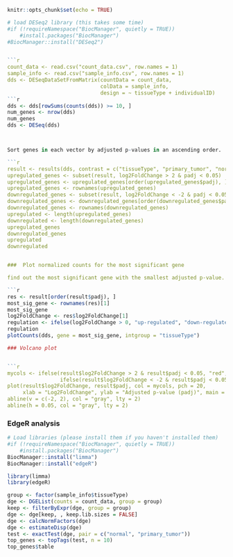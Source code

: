 
```{r setup, include=FALSE}
knitr::opts_chunk$set(echo = TRUE)
```

```{r, include=FALSE}
# load DESeq2 library (this takes some time)
#if (!requireNamespace("BiocManager", quietly = TRUE))
    #install.packages("BiocManager")
#BiocManager::install("DESeq2")


```{r} 
count_data <- read.csv("count_data.csv", row.names = 1)
sample_info <- read.csv("sample_info.csv", row.names = 1)
dds <- DESeqDataSetFromMatrix(countData = count_data,
                              colData = sample_info,
                              design = ~ tissueType + individualID)
```{r}
dds <- dds[rowSums(counts(dds)) >= 10, ]
num_genes <- nrow(dds)
num_genes
dds <- DESeq(dds)



Sort genes in each vector by adjusted p-values in an ascending order.

```{r}
result <- results(dds, contrast = c("tissueType", "primary_tumor", "normal"))
upregulated_genes <- subset(result, log2FoldChange > 2 & padj < 0.05)
upregulated_genes <- upregulated_genes[order(upregulated_genes$padj), ]
upregulated_genes <- rownames(upregulated_genes)
downregulated_genes <- subset(result, log2FoldChange < -2 & padj < 0.05)
downregulated_genes <- downregulated_genes[order(downregulated_genes$padj), ]
downregulated_genes <- rownames(downregulated_genes)
upregulated <- length(upregulated_genes)
downregulated <- length(downregulated_genes)
upregulated_genes
downregulated_genes
upregulated
downregulated


###  Plot normalized counts for the most significant gene

find out the most significant gene with the smallest adjusted p-value. plot the normalized counts for this gene in 3 different tissue types.

```{r}
res <- result[order(result$padj), ]
most_sig_gene <- rownames(res)[1]
most_sig_gene
log2FoldChange <- res$log2FoldChange[1]
regulation <- ifelse(log2FoldChange > 0, "up-regulated", "down-regulated")
regulation
plotCounts(dds, gene = most_sig_gene, intgroup = "tissueType")

### Volcano plot


```{r}
mycols <- ifelse(result$log2FoldChange > 2 & result$padj < 0.05, "red",
                 ifelse(result$log2FoldChange < -2 & result$padj < 0.05, "blue", "black"))
plot(result$log2FoldChange, result$padj, col = mycols, pch = 20,
     xlab = "Log2FoldChange", ylab = "Adjusted p-value (padj)", main = "Volcano Plot")
abline(v = c(-2, 2), col = "gray", lty = 2)
abline(h = 0.05, col = "gray", lty = 2)
```

### EdgeR analysis


```{r, include=FALSE}
# Load libraries (please install them if you haven't installed them)
#if (!requireNamespace("BiocManager", quietly = TRUE))
    #install.packages("BiocManager")
BiocManager::install("limma")
BiocManager::install("edgeR")

library(limma)
library(edgeR)
```

```{r}
group <- factor(sample_info$tissueType)
dge <- DGEList(counts = count_data, group = group)
keep <- filterByExpr(dge, group = group)
dge <- dge[keep, , keep.lib.sizes = FALSE]
dge <- calcNormFactors(dge)
dge <- estimateDisp(dge)
test <- exactTest(dge, pair = c("normal", "primary_tumor"))
top_genes <- topTags(test, n = 10)
top_genes$table
```
